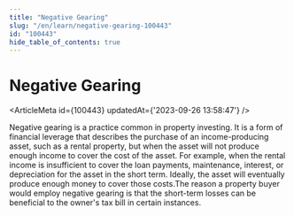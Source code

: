 ```yaml
---
title: "Negative Gearing"
slug: "/en/learn/negative-gearing-100443"
id: "100443"
hide_table_of_contents: true
---
```



# Negative Gearing

<ArticleMeta id={100443} updatedAt={'2023-09-26 13:58:47'} />
<div className='border-solid border-b border-t-0 my-4 border-[var(--ifm-color-gray-300)]' />

Negative gearing is a practice common in property investing. It is a form of financial leverage that describes the purchase of an income-producing asset, such as a rental property, but when the asset will not produce enough income to cover the cost of the asset. For example, when the rental income is insufficient to cover the loan payments, maintenance, interest, or depreciation for the asset in the short term. Ideally, the asset will eventually produce enough money to cover those costs.The reason a property buyer would employ negative gearing is that the short-term losses can be beneficial to the owner's tax bill in certain instances.
